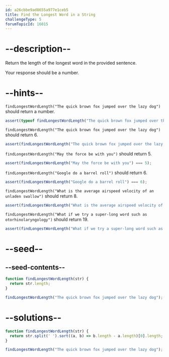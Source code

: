 ```yaml
---
id: a26cbbe9ad8655a977e1ceb5
title: Find the Longest Word in a String
challengeType: 5
forumTopicId: 16015
---
```


# --description--

Return the length of the longest word in the provided sentence.

Your response should be a number.

# --hints--

`findLongestWordLength("The quick brown fox jumped over the lazy dog")` should return a number.

```js
assert(typeof findLongestWordLength("The quick brown fox jumped over the lazy dog") === "number");
```

`findLongestWordLength("The quick brown fox jumped over the lazy dog")` should return 6.

```js
assert(findLongestWordLength("The quick brown fox jumped over the lazy dog") === 6);
```

`findLongestWordLength("May the force be with you")` should return 5.

```js
assert(findLongestWordLength("May the force be with you") === 5);
```

`findLongestWordLength("Google do a barrel roll")` should return 6.

```js
assert(findLongestWordLength("Google do a barrel roll") === 6);
```

`findLongestWordLength("What is the average airspeed velocity of an unladen swallow")` should return 8.

```js
assert(findLongestWordLength("What is the average airspeed velocity of an unladen swallow") === 8);
```

`findLongestWordLength("What if we try a super-long word such as otorhinolaryngology")` should return 19.

```js
assert(findLongestWordLength("What if we try a super-long word such as otorhinolaryngology") === 19);
```

# --seed--

## --seed-contents--

```js
function findLongestWordLength(str) {
  return str.length;
}

findLongestWordLength("The quick brown fox jumped over the lazy dog");
```

# --solutions--

```js
function findLongestWordLength(str) {
  return str.split(' ').sort((a, b) => b.length - a.length)[0].length;
}

findLongestWordLength("The quick brown fox jumped over the lazy dog");
```
